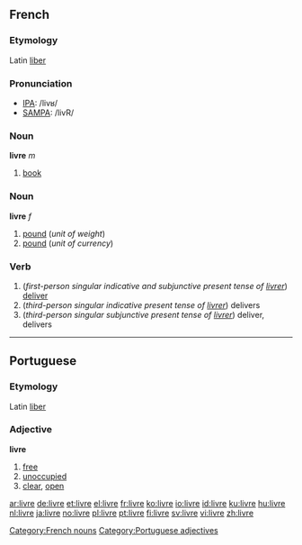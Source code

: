 ==French==
===Etymology===
Latin [[liber]]

===Pronunciation===
*[[w:IPA|IPA]]: /livʁ/
*[[w:SAMPA|SAMPA]]: /livR/

===Noun===
{{fr-infl-noun|sm=livre|sf=livre|pm=livres|pf=livres|smp=livʁ|sfp=livʁ|pmp=livʁ|pfp=livʁ}}
{{fr-infl-noun|sm=livre|sf=livre|pm=livres|pf=livres|smp=livʁ|sfp=livʁ|pmp=livʁ|pfp=livʁ}}
'''livre''' ''m''

#[[book]]

===Noun===
'''livre''' ''f''

#[[pound]] (''unit of weight'')
#[[pound]] (''unit of currency'')

===Verb===
# (''first-person singular indicative and subjunctive present tense of [[livrer]]'') [[deliver]]
# (''third-person singular indicative present tense of [[livrer]]'') delivers
# (''third-person singular subjunctive present tense of [[livrer]]'') deliver, delivers

[[Category:French nouns]]

----

==Portuguese==
===Etymology===
Latin [[liber]]
===Adjective===
'''livre'''

#[[free]]
#[[unoccupied]]
#[[clear]], [[open]]

[[Category:Portuguese adjectives]]

[[ar:livre]]
[[de:livre]]
[[et:livre]]
[[el:livre]]
[[fr:livre]]
[[ko:livre]]
[[io:livre]]
[[id:livre]]
[[ku:livre]]
[[hu:livre]]
[[nl:livre]]
[[ja:livre]]
[[no:livre]]
[[pl:livre]]
[[pt:livre]]
[[fi:livre]]
[[sv:livre]]
[[vi:livre]]
[[zh:livre]]